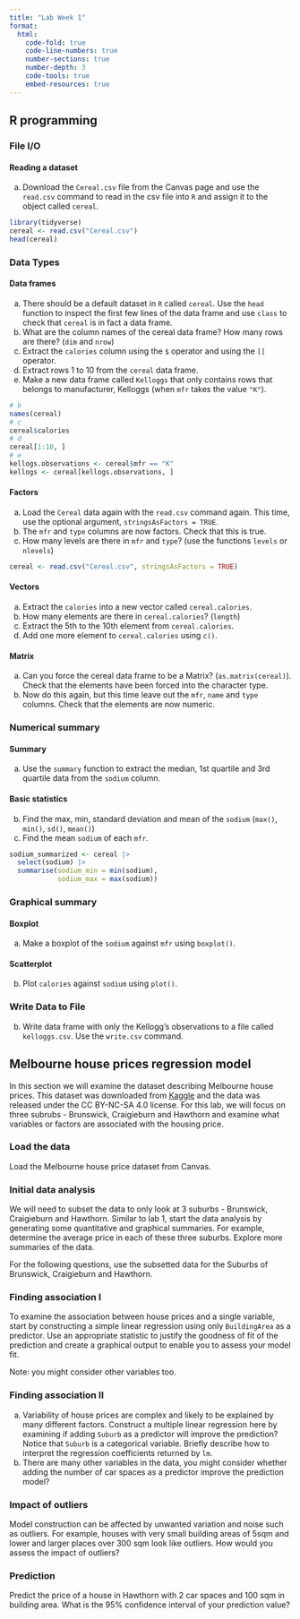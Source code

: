```yaml
---
title: "Lab Week 1"
format:
  html:
    code-fold: true
    code-line-numbers: true
    number-sections: true
    number-depth: 3
    code-tools: true
    embed-resources: true
---
```


## R programming

### File I/O

#### Reading a dataset

a) Download the `Cereal.csv` file from the Canvas page and use the `read.csv` command to read in the csv file into `R` and assign it to the object called `cereal`.

```r
library(tidyverse)
cereal <- read.csv("Cereal.csv")
head(cereal)
```

### Data Types

#### Data frames

a) There should be a default dataset in `R` called `cereal`. Use the `head` function to inspect the first few lines of the data frame and use `class` to check that `cereal` is in fact a data frame.
b) What are the column names of the cereal data frame? How many rows are there? (`dim`  and `nrow`)
c) Extract the `calories` column using the `$` operator and using the `[[` operator.
d) Extract rows 1 to 10 from the `cereal` data frame.
e) Make a new data frame called `Kelloggs` that only contains rows that belongs to manufacturer, Kelloggs (when `mfr` takes the value `"K"`).

```r
# b
names(cereal)
# c
cereal$calories
# d
cereal[1:10, ]
# e
kellogs.observations <- cereal$mfr == "K"
kellogs <- cereal[kellogs.observations, ]
```

#### Factors

a) Load the `Cereal` data again with the `read.csv` command again. This time, use the optional argument, `stringsAsFactors = TRUE`.
b) The `mfr` and `type` columns are now factors. Check that this is true.
c) How many levels are there in `mfr` and `type`? (use the functions `levels` or `nlevels`)

```r
cereal <- read.csv("Cereal.csv", stringsAsFactors = TRUE)
```

#### Vectors

a) Extract the `calories` into a new vector called `cereal.calories`.
b) How many elements are there in `cereal.calories`? (`length`)
c) Extract the 5th to the 10th element from `cereal.calories`.
d) Add one more element to `cereal.calories` using `c()`.

#### Matrix

a) Can you force the cereal data frame to be a Matrix? (`as.matrix(cereal)`). Check that the elements have been forced into the character type.
b) Now do this again, but this time leave out the `mfr`, `name` and `type` columns. Check that the elements are now numeric.

### Numerical summary

#### Summary

a) Use the `summary` function to extract the median, 1st quartile and 3rd quartile data from the `sodium` column.

#### Basic statistics

b) Find the max, min, standard deviation and mean of the `sodium` (`max()`, `min()`, `sd()`, `mean()`)
c) Find the mean `sodium` of each `mfr`.

```r
sodium_summarized <- cereal |>
  select(sodium) |>
  summarise(sodium_min = min(sodium),
            sodium_max = max(sodium))
```

### Graphical summary

#### Boxplot

a) Make a boxplot of the `sodium` against `mfr` using `boxplot()`.

#### Scatterplot

b) Plot `calories` against `sodium` using `plot()`.

### Write Data to File

b) Write data frame with only the Kellogg's observations to a file called `kelloggs.csv`. Use the `write.csv` command.

## Melbourne house prices regression model

In this section we will examine the dataset describing Melbourne house prices. This dataset was downloaded from [Kaggle](https://www.kaggle.com/anthonypino/melbourne-housing-market) and the data was released under the CC BY-NC-SA 4.0 license. For this lab, we will focus on three subrubs - Brunswick, Craigieburn and Hawthorn and examine what variables or factors are associated with the housing price.

### Load the data

Load the Melbourne house price dataset from Canvas.

### Initial data analysis

We will need to subset the data to only look at 3 suburbs - Brunswick, Craigieburn and Hawthorn. Similar to lab 1, start the data analysis by generating some quantitative and graphical summaries. For example, determine the average price in each of these three suburbs. Explore more summaries of the data.

For the following questions, use the subsetted data for the Suburbs of Brunswick, Craigieburn and Hawthorn.

### Finding association I

To examine the association between house prices and a single variable, start by constructing a simple linear regression using only `BuildingArea` as a predictor. Use an appropriate statistic to justify the goodness of fit of the prediction and create a graphical output to enable you to assess your model fit.

Note: you might consider other variables too.

### Finding association II

(a) Variability of house prices are complex and likely to be explained by many different factors. Construct a multiple linear regression here by examining if adding `Suburb` as a predictor will improve the prediction? Notice that `Suburb` is a categorical variable. Briefly describe how to interpret the regression coefficients returned by `lm`.
(b) There are many other variables in the data, you might consider whether adding the number of car spaces as a predictor improve the prediction model?

### Impact of outliers

Model construction can be affected by unwanted variation and noise such as outliers. For example, houses with very small building areas of 5sqm and lower and larger places over 300 sqm look like outliers. How would you assess the impact of outliers?

### Prediction
Predict the price of a house in Hawthorn with 2 car spaces and 100 sqm in building area. What is the 95% confidence interval of your prediction value?
